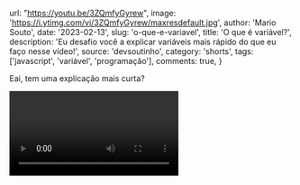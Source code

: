 
  url: "https://youtu.be/3ZQmfyGyrew",
  image: 'https://i.ytimg.com/vi/3ZQmfyGyrew/maxresdefault.jpg',
  author: 'Mario Souto',
  date: '2023-02-13',
  slug: 'o-que-e-variavel',
  title: 'O que é variável?',
  description: 'Eu desafio você a explicar variáveis mais rápido do que eu faço nesse vídeo!',
  source: 'devsoutinho',
  category: 'shorts',
  tags: ['javascript', 'variável', 'programação'],
  comments: true,
}


Eai, tem uma explicação mais curta?

<Video videoId="3ZQmfyGyrew" youtube />

---

Link para assistir direto e compartilhar: https://youtu.be/3ZQmfyGyrew

---